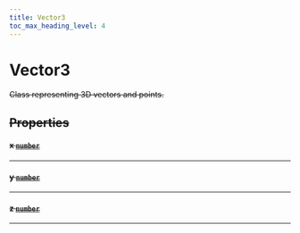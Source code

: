 ```yaml
---
title: Vector3
toc_max_heading_level: 4
---
```


# Vector3 <s generated />

Class representing 3D vectors and points.

## Properties <s generated />

#### x [`number`](https://developer.mozilla.org/en-US/docs/Web/JavaScript/Reference/Global_Objects/Number) <s generated />

<hr class="solid" /> <s generated />

#### y [`number`](https://developer.mozilla.org/en-US/docs/Web/JavaScript/Reference/Global_Objects/Number) <s generated />

<hr class="solid" /> <s generated />

#### z [`number`](https://developer.mozilla.org/en-US/docs/Web/JavaScript/Reference/Global_Objects/Number) <s generated />

<hr class="solid" /> <s generated />
